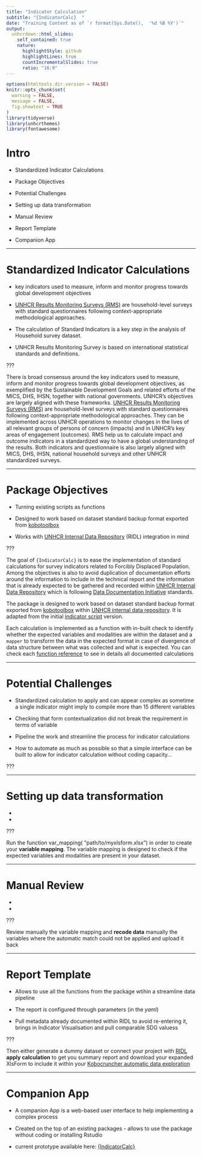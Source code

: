```yaml
---
title: "Indicator Calculation"
subtitle: "{IndicatorCalc}  " 
date: "Training Content as of `r format(Sys.Date(),  '%d %B %Y')`"
output:
  unhcrdown::html_slides:
    self_contained: true
    nature:
      highlightStyle: github
      highlightLines: true
      countIncrementalSlides: true
      ratio: "16:9"
---
```


```r
options(htmltools.dir.version = FALSE)
knitr::opts_chunk$set(
  warning = FALSE,
  message = FALSE,
  fig.showtext = TRUE
)
library(tidyverse)
library(unhcrthemes)
library(fontawesome)
```

# Intro

 * Standardized Indicator Calculations
 
 * Package Objectives
 
 * Potential Challenges
 
 * Setting up data transformation  
 
 * Manual Review
 
 * Report Template
 
 * Companion App
 
 
---

# Standardized Indicator Calculations

 * key indicators used to measure, inform and monitor progress towards global development objectives

 * [UNHCR Results Monitoring Surveys (RMS)](https://intranet.unhcr.org/en/support-services/common-good-data-initiatives/household-surveys/Results-Monitoring-Surveys.html) are household-level surveys with standard questionnaires following context-appropriate methodological approaches.
 
  * The calculation of Standard Indicators is a key step in the analysis of Household survey dataset.
  
  * UNHCR Results Monitoring Survey is based on international statistical standards and definitions.
		     
 
???
 
There is broad consensus around the key indicators used to measure, inform and monitor progress towards global development objectives, as exemplified by the Sustainable Development Goals and related efforts of the MICS, DHS, IHSN, together with national governments. UNHCR's objectives are largely aligned with these frameworks. [UNHCR Results Monitoring Surveys (RMS)](https://intranet.unhcr.org/en/support-services/common-good-data-initiatives/household-surveys/Results-Monitoring-Surveys.html) are household-level surveys with standard questionnaires following context-appropriate methodological approaches. They can be implemented across UNHCR operations to monitor changes in the lives of all relevant groups of persons of concern (impacts) and in UNHCR's key areas of engagement (outcomes). RMS help us to calculate impact and outcome indicators in a standardized way to have a global understanding of the results. Both indicators and questionnaire is also largely aligned with MICS, DHS, IHSN, national household surveys and other UNHCR standardized surveys. 


---

# Package Objectives

 * Turning existing scripts as functions

 * Designed to work based on dataset standard backup format exported from [kobotoolbox](http://http://kobo.unhcr.org)
 
 * Works with [UNHCR Internal Data Repository](http://ridl.unhcr.org) (RIDL) integration in mind
 
???
 
The goal of `{IndicatorCalc}` is to ease the implementation of standard calculations for survey indicators related to Forcibly Displaced Population. Among the objectives is also to avoid duplication of documentation efforts around the information to include in the technical report and the information that is already expected to be gathered and recorded within [UNHCR Internal Data Repository](http://ridl.unhcr.org) which is following [Data Documentation Initiative](https://ddialliance.org/) standards.

The package is designed to work based on dataset standard backup format exported from [kobotoolbox](http://http://kobo.unhcr.org) within [UNHCR internal data repository](http://ridl.unhcr.org). It is adapted from the initial [indicator script](https://github.com/bozdagilgi/UNHCR-RMS-Indicators) version. 

Each calculation is implemented as a function with in-built check to identify whether the expected variables and modalities are within the dataset and a `mapper` to transform the data in the expected format in case of divergence of data structure between what was collected and what is expected. You can check each [function reference](/reference/index.html) to see in details all documented calculations


---

# Potential Challenges

 * Standardized calculation to apply and can appear complex as sometime a single indicator might imply to compile more than 15 different variables
		     
 * Checking that form contextualization did not break the requirement in terms of variable
 
 * Pipeline the work and streamline the process for indicator calculations
 
 * How to automate as much as possible so that a simple interface can be built to allow for indicator calculation without coding capacity...

 
???





---

# Setting up data transformation

 *  

 *   
 
???

 
Run the function var_mapping( "path/to/myxlsform.xlsx") in order to create your __variable mapping__. The variable mapping is designed to check if the expected variables and modalities are present in your dataset. 



---

# Manual Review

 *  

 *   
 
???

Review manually the variable mapping and __recode data__ manually the variables where the automatic match could not be applied and upload it back




---

# Report Template

 *  Allows to use all the functions from the package wtihin a streamline data pipeline
 
 *  The report is configured through parameters (in the _yaml_)

 *   Pull metadata already documented within RIDL to avoid re-entering it, brings in Indicator Visualisation and pull comparable SDG valuess
 
???

Then either generate a dummy dataset or connect your project with [RIDL](https://ridl.unhcr.org) 
 __apply calculation__ to get you summary report and download your expanded XlsForm to include it within your [Kobocruncher automatic data exploration](https/rstudio.unhcr.org/kobcruncher)


---

# Companion App

 * A companion App is a web-based user interface to help implementing a complex process
 
 * Created on the top of an existing packages - allows to use the package without coding or installing Rstudio
 
 * current prototype available here: [{IndicatorCalc}](http://rstudio.unhcr.org/IndicatorCalc) 
